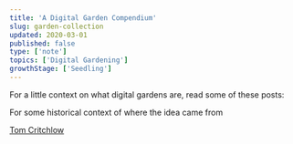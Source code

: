 ```yaml
---
title: 'A Digital Garden Compendium'
slug: garden-collection
updated: 2020-03-01
published: false
type: ['note']
topics: ['Digital Gardening']
growthStage: ['Seedling']
---
```


For a little context on what digital gardens are, read some of these posts:

<TwoCol>

<BasicImage src="https://res.cloudinary.com/dg3gyk0gu/image/upload/v1590283259/maggieappleton.com/notes/andy-notes.png" />

<BasicImage src="https://res.cloudinary.com/dg3gyk0gu/image/upload/v1590283259/maggieappleton.com/notes/szymon.png" />

<BasicImage src="https://res.cloudinary.com/dg3gyk0gu/image/upload/v1590283259/maggieappleton.com/notes/mentalnodes.png" />

<BasicImage src="https://res.cloudinary.com/dg3gyk0gu/image/upload/v1590283448/maggieappleton.com/notes/tom1.png" />

</TwoCol>

For some historical context of where the idea came from

<a href="https://tomcritchlow.com/wiki/">Tom Critchlow</a>
